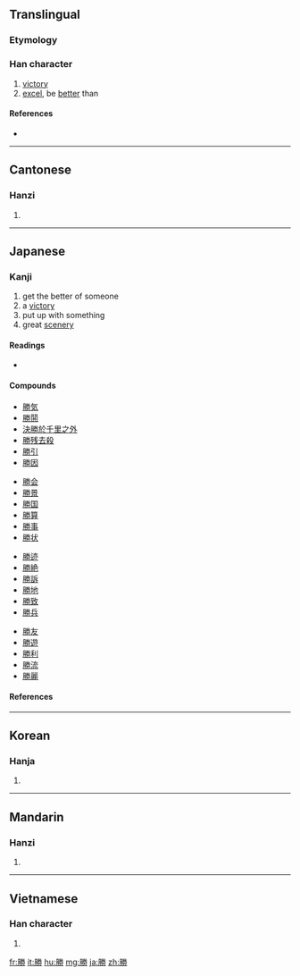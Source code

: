 {{also|胜}}
==Translingual==

===Etymology===
{{Han compound|朕|力|c1=p|c2=s|t2=strength|ls=psc}}

===Han character===
{{Han char|rn=19|rad=力|as=10|sn=12|four=7922<sub>7</sub>|canj=月火手尸 (BFQS)|ids=⿰[[月]][[劵]]}}

# [[victory]]
# [[excel]], be [[better]] than

====References====
* {{Han ref|kx=0148.310|dkj=02409|dj=0335.100|hdz=32090.130|uh=52DD|ud=21213|bh=B3D3|bd=46035}}

----

==Cantonese==

===Hanzi===
{{yue-hanzi|jyut=|y=sing1, sing3|sim=胜}}

# {{defn|Cantonese|sort=力10}}

----

==Japanese==

===Kanji===
{{ja-kanji|grade=3|rs=力10}}

# get the better of someone
# a [[victory]]
# put up with something
# great [[scenery]]

====Readings====
* {{ja-readings|on=[[しょう]] (shō)|kun=[[かつ]] (katsu), [[かち]] (kachi), [[まさる]] (masaru), [[たえる]] (taeru), [[すぐれる]] (sugureru)|nadzuke=[[かち]] (kachi), [[かつ]] (katsu), [[すぐる]] (suguru), [[すぐれ]] (sugure), [[すぐろ]] (suguro), [[とう]] (tō), [[のり]] (nori), [[まさ]] (masa), [[まさる]] (masaru), [[ます]] (masu), [[よし]] (yoshi)}}

====Compounds====
{{top4}}
* [[勝気]]
* [[勝鬨]]
* [[決勝於千里之外]]
* [[勝残去殺]]
* [[勝引]]
* [[勝因]]
{{mid4}}
* [[勝会]]
* [[勝景]]
* [[勝国]]
* [[勝算]]
* [[勝事]]
* [[勝状]]
{{mid4}}
* [[勝迹]]
* [[勝絶]]
* [[勝訴]]
* [[勝地]]
* [[勝致]]
* [[勝兵]]
{{mid4}}
* [[勝友]]
* [[勝遊]]
* [[勝利]]
* [[勝流]]
* [[勝麗]]
{{bottom}}

====References====
{{ja-kref
|ku= 3001
|shift= 8F9F
|jis= 3E21
|euc= BEA1
|skip= 1-4-8
|freq= 185
|nelson= 3787
|newnelson= 553
|halpern= 1005
|kld= 686
|heisig= 1209
|tuttle= 4b8.4
}}

----

==Korean==

===Hanja===
{{ko-hanja|hangeul=승|rv=seung|mr=sŭng}}

# {{defn|Korean|sort=力10}}

----

==Mandarin==

===Hanzi===
{{cmn-hanzi|sim=胜|pin=[[shèng]] ([[sheng4]])|wg=sheng<sup>4</sup>}}

# {{defn|Mandarin|sort=力10}}

----

==Vietnamese==

===Han character===
{{vi-hantu|[[thắng]], [[sền]]|rs=力10}}

# {{defn|Vietnamese|sort=力10}}

[[fr:勝]]
[[it:勝]]
[[hu:勝]]
[[mg:勝]]
[[ja:勝]]
[[zh:勝]]